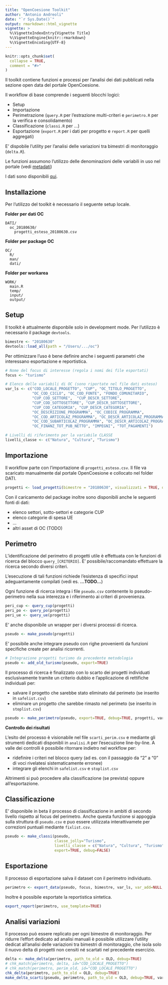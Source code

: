 ```yaml
---
title: "OpenCoesione Toolkit"
author: "Antonio Andreoli"
date: "`r Sys.Date()`"
output: rmarkdown::html_vignette
vignette: >
  %\VignetteIndexEntry{Vignette Title}
  %\VignetteEngine{knitr::rmarkdown}
  %\VignetteEncoding{UTF-8}
---
```


```r
knitr::opts_chunk$set(
  collapse = TRUE,
  comment = "#>"
)
```

Il toolkit contiene funzioni e processi per l'analisi dei dati pubblicati nella sezione open data del portale OpenCoesione.

Il workflow di base comprende i seguenti blocchi logici:

- Setup
- Importazione
- Perimetrazione (`query.R` per l'estrazione multi-criteri e `perimetro.R` per la verifica e consolidamento)
- Classificazione (`classi.R` per ...)
- Esportazione (`export.R` per i dati per progetto e `report.R` per quelli aggregati)

E' dispobile l'utility per l'analisi delle variazioni tra bimestri di monitoraggio (`delta.R`).

Le funzioni assumono l'utilizzo delle denominazioni delle variabili in uso nel portale (vedi [metadati](https://opencoesione.gov.it/media/opendata/metadati_progetti_tracciato_esteso.xls))

I dati sono disponibili [qui](https://opencoesione.gov.it/it/opendata/).


## Installazione

Per l'utilizzo del toolkit è necessario il seguente setup locale.

**Folder per dati OC**

    DATI/
      oc_20180630/
        progetti_esteso_20180630.csv
    
**Folder per package OC**

    OC/
      R/
      man/
      dati/
    
**Folder per workarea**

    WORK/
      main.R
      temp/
      input/
      output/


## Setup

Il toolkit è attualmente disponbile solo in development mode. Per l'utilizzo è necessario il package `devtools`.

```r
bimestre <- "20180630"
devtools::load_all(path = "/Users/.../oc")
```

Per ottimizzare l'uso è bene definire anche i seguenti parametri che interessano esportazione e reportistica.

```r
# Nome del focus di interesse (regola i nomi dei file esportati)
focus <- "turismo"

# Elenco delle variabili di OC (sono riportate nel file dati esteso)
var_ls <- c("COD_LOCALE_PROGETTO", "CUP", "OC_TITOLO_PROGETTO",
            "OC_COD_CICLO", "OC_COD_FONTE", "FONDO_COMUNITARIO",
            "CUP_COD_SETTORE",  "CUP_DESCR_SETTORE",  
            "CUP_COD_SOTTOSETTORE", "CUP_DESCR_SOTTOSETTORE", 
            "CUP_COD_CATEGORIA", "CUP_DESCR_CATEGORIA",
            "OC_DESCRIZIONE_PROGRAMMA", "OC_CODICE_PROGRAMMA",
            "OC_COD_ARTICOLAZ_PROGRAMMA", "OC_DESCR_ARTICOLAZ_PROGRAMMA", 
            "OC_COD_SUBARTICOLAZ_PROGRAMMA", "OC_DESCR_ARTICOLAZ_PROGRAMMA",
            "OC_FINANZ_TOT_PUB_NETTO", "IMPEGNI", "TOT_PAGAMENTI")

# Livelli di riferimento per la variabile CLASSE
livelli_classe <- c("Natura", "Cultura", "Turismo")
```


## Importazione
Il workflow parte con l'importazione di `progetti_esteso.csv`. Il file va scaricato manualmente dal portale OpenCoesione e collocato nel folder DATI.

```r
progetti <- load_progetti(bimestre = "20180630", visualizzati = TRUE, debug = TRUE)
```

Con il caricamento del package inoltre sono disponibili anche le seguenti fonti di dati:

* elenco settori, sotto-settori e categorie CUP
* elenco categorie di spesa UE 
* ...
* altri asset di OC (TODO)


## Perimetro
L'identificazione del perimetro di progetti utile è effettuata con le funzioni di ricerca del blocco `query_[CRITERIO]`. E' possibile/raccomandato effettuare la ricerca secondo diversi criteri.

L'esecuzione di tali funzioni richiede l'esistenza di specifici input adeguantamente compilati (vedi es. **...TODO...**)

Ogni funzione di ricerca integra i file `pseudo.csv` contenente lo pseudo-perimetro nella sua interezza e i riferimento ai criteri di provenienza.

```r
peri_cup <- query_cup(progetti)
peri_po <- query_po(progetti)
peri_ue <- query_ue(progetti)


```

<!-- qui manca funzione che crea TIPO_QUERY (ora è presente solo in make_pseudo) --> 

E' anche disponibile un wrapper per i diversi processi di ricerca.

```r
pseudo <- make_pseudo(progetti)
```

E' possibile anche integrare pseudo con righe provenienti da funzioni specifiche create per analisi ricorrenti.

```r
# Integrazione progetti turismo da precedente metodologia
pseudo <- add_old_turismo(pseudo, export=TRUE)
```

Il processo di ricerca è finalizzato con lo scarto dei progetti individuati esclusivamente tramite un criterio dubbio e l'applicazione di rettifiche individuali per:

* salvare il progetto che sarebbe stato eliminato dal perimeto (se inserito in `safelist.csv`)
* eliminare un progetto che sarebbe rimasto nel perimeto (se inserito in `stoplist.csv`)

```r
pseudo <- make_perimetro(pseudo, export=TRUE, debug=TRUE, progetti, var_ls)
```

**Controllo dei risultati**

L'esito del processo è visionabile nel file `scarti_perim.csv` e mediante gli strumenti dedicati disponibli in `analisi.R` per l'esecuzione line-by-line. 
<!-- questi forse non ci sono più... --> 
A valle dei controlli è possibile ritornare indietro nel workflow per:

* ridefinire i criteri nel blocco query (ad es. con il passaggio da "2" a "0" di voci rivelatesi sistematicamente erronee)
* integrare gli elenchi in `safelist.csv` e `stoplist.csv`

Altrimenti si può procedere alla classificazione (se prevista) oppure all'esportazione.


## Classificazione

E' disponibile in beta il processo di classificazione in ambiti di secondo livello rispetto al focus del perimetro.
Anche questa funzione si appoggia sulla struttura di `pseudo.csv` e puo essere utilizzata interattivamete per correzioni puntuali mediante `fixlist.csv`.

```r
pseudo <- make_classi(pseudo,
                      classe_jolly="Turismo",
                      livelli_classe = c("Natura", "Cultura", "Turismo"),
                      export=TRUE, debug=FALSE)
```


## Esportazione

Il processo di esportazione salva il dataset con il perimetro individuato.

```r
perimetro <- export_data(pseudo, focus, bimestre, var_ls, var_add=NULL, chk_today="20180731")
```

Inoltre è possibile esportate la reportistica sintetica.

```r
export_report(perimetro, use_template=TRUE)
```


## Analisi variazioni

Il processo può essere replicato per ogni bimestre di monitoraggio. Per ridurre l'effort dedicato ad analisi manuali è possibile utilizzare l'utility dedicat all'analisi delle variazioni tra bimestri di monitoraggio, che isola solo il nuovo delta di progetti non censiti né scartati nel precedente esercizio.


```r
delta <- make_delta(perimetro, path_to_old = OLD, debug=TRUE)
# chk_match(perimetro, delta, id="COD_LOCALE_PROGETTO")
# chk_match(perimetro, perim_old, id="COD_LOCALE_PROGETTO")
chk_delta(perimetro, path_to_old = OLD, debug=TRUE)
make_delta_scarti(pseudo, perimetro, path_to_old = OLD, debug=TRUE, var_ls, min_cp=2000000)
```









